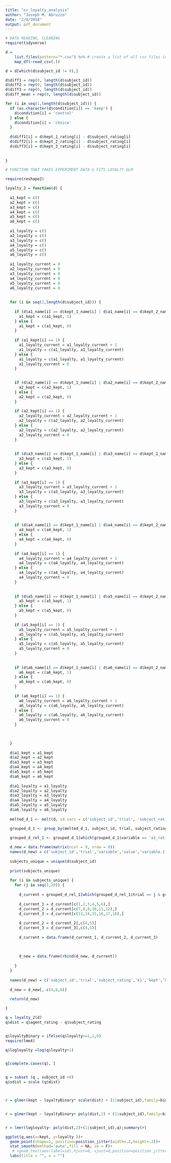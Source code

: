 ---
title: "nr_loyalty_analysis"
author: "Joseph M. Abruzzo"
date: "2/9/2018"
output: pdf_document
---

```{r, echo = FALSE, Include= F}
# DATA READING, CLEANING
require(tidyverse)

d =
    list.files(pattern="*.csv") %>% # create a list of all csv files in the folder  
    map_df(~read_csv(.))

d = d[which(d$subject_id != 0),]

d$diff1 = rep(0, length(d$subject_id))
d$diff2 = rep(0, length(d$subject_id))
d$diff3 = rep(0, length(d$subject_id))
d$diff_mean = rep(0, length(d$subject_id))

for (i in seq(1,length(d$subject_id))) {
  if (as.character(d$condition[i]) == 'keep') {
    d$condition[i] = 'control'
  } else {
    d$condition[i] = 'choice'
  }
  
  d$diff1[i] = d$kept_1_rating[i] - d$subject_rating[i]
  d$diff2[i] = d$kept_2_rating[i] - d$subject_rating[i]
  d$diff3[i] = d$kept_3_rating[i] - d$subject_rating[i]
  
  
}
```


```{r, echo = FALSE}
# FUNCTION THAT TAKES EXPERIMENT DATA & FITS LOYALTY GLM

require(reshape2)

loyalty_2 = function(d) {
  
  a1_kept = c()
  a2_kept = c()
  a3_kept = c()
  a4_kept = c()
  a5_kept = c()
  a6_kept = c()
  
  a1_loyalty = c()
  a2_loyalty = c()
  a3_loyalty = c()
  a4_loyalty = c()
  a5_loyalty = c()
  a6_loyalty = c()
  
  a1_loyalty_current = 0
  a2_loyalty_current = 0
  a3_loyalty_current = 0
  a4_loyalty_current = 0
  a5_loyalty_current = 0
  a6_loyalty_current = 0
  
  
  for (i in seq(1,length(d$subject_id))) {
    
    if (d$a1_name[i] == d$kept_1_name[i] | d$a1_name[i] == d$kept_2_name[i] | d$a1_name[i] == d$kept_3_name[i]) {
      a1_kept = c(a1_kept, 1)
    } else {
      a1_kept = c(a1_kept, 0)
    }
    
    if (a1_kept[i] == 1) {
      a1_loyalty_current = a1_loyalty_current + 1
      a1_loyalty = c(a1_loyalty, a1_loyalty_current)
    } else {
      a1_loyalty = c(a1_loyalty, a1_loyalty_current)
      a1_loyalty_current = 0
    }
    

    if (d$a2_name[i] == d$kept_1_name[i] | d$a2_name[i] == d$kept_2_name[i] | d$a2_name[i] == d$kept_3_name[i]) {
      a2_kept = c(a2_kept, 1)
    } else {
      a2_kept = c(a2_kept, 0)
    }
    
    if (a2_kept[i] == 1) {
      a2_loyalty_current = a2_loyalty_current + 1
      a2_loyalty = c(a2_loyalty, a2_loyalty_current)
    } else {
      a2_loyalty = c(a2_loyalty, a2_loyalty_current)
      a2_loyalty_current = 0
    }
    
    
    if (d$a3_name[i] == d$kept_1_name[i] | d$a3_name[i] == d$kept_2_name[i] | d$a3_name[i] == d$kept_3_name[i]) {
      a3_kept = c(a3_kept, 1)
    } else {
      a3_kept = c(a3_kept, 0)
    }
    
    if (a3_kept[i] == 1) {
      a3_loyalty_current = a3_loyalty_current + 1
      a3_loyalty = c(a3_loyalty, a3_loyalty_current)
    } else {
      a3_loyalty = c(a3_loyalty, a3_loyalty_current)
      a3_loyalty_current = 0
    }
    
    
    if (d$a4_name[i] == d$kept_1_name[i] | d$a4_name[i] == d$kept_2_name[i] | d$a4_name[i] == d$kept_3_name[i]) {
      a4_kept = c(a4_kept, 1)
    } else {
      a4_kept = c(a4_kept, 0)
    }
    
    if (a4_kept[i] == 1) {
      a4_loyalty_current = a4_loyalty_current + 1
      a4_loyalty = c(a4_loyalty, a4_loyalty_current)
    } else {
      a4_loyalty = c(a4_loyalty, a4_loyalty_current)
      a4_loyalty_current = 0
    }
    
    
    if (d$a5_name[i] == d$kept_1_name[i] | d$a5_name[i] == d$kept_2_name[i] | d$a5_name[i] == d$kept_3_name[i]) {
      a5_kept = c(a5_kept, 1)
    } else {
      a5_kept = c(a5_kept, 0)
    }
    
    if (a5_kept[i] == 1) {
      a5_loyalty_current = a5_loyalty_current + 1
      a5_loyalty = c(a5_loyalty, a5_loyalty_current)
    } else {
      a5_loyalty = c(a5_loyalty, a5_loyalty_current)
      a5_loyalty_current = 0
    }
    
    
    if (d$a6_name[i] == d$kept_1_name[i] | d$a6_name[i] == d$kept_2_name[i] | d$a6_name[i] == d$kept_3_name[i]) {
      a6_kept = c(a6_kept, 1)
    } else {
      a6_kept = c(a6_kept, 0)
    }
    
    if (a6_kept[i] == 1) {
      a6_loyalty_current = a6_loyalty_current + 1
      a6_loyalty = c(a6_loyalty, a6_loyalty_current)
    } else {
      a6_loyalty = c(a6_loyalty, a6_loyalty_current)
      a6_loyalty_current = 0
    }
    

    
  }
  
  d$a1_kept = a1_kept
  d$a2_kept = a2_kept
  d$a3_kept = a3_kept
  d$a4_kept = a4_kept
  d$a5_kept = a5_kept
  d$a6_kept = a6_kept
  
  d$a1_loyalty = a1_loyalty
  d$a2_loyalty = a2_loyalty
  d$a3_loyalty = a3_loyalty
  d$a4_loyalty = a4_loyalty
  d$a5_loyalty = a5_loyalty
  d$a6_loyalty = a6_loyalty
  
  melted_d_1 <- melt(d, id.vars = c('subject_id','trial', 'subject_rating'), measure.vars = c('a1_kept','a2_kept','a3_kept','a4_kept','a5_kept','a6_kept','a1_rating','a2_rating','a3_rating','a4_rating','a5_rating','a6_rating','a1_loyalty','a2_loyalty','a3_loyalty','a4_loyalty','a5_loyalty','a6_loyalty'))

  grouped_d_1 <- group_by(melted_d_1, subject_id, trial, subject_rating)

  grouped_d_rel_1 <- grouped_d_1[which(grouped_d_1$variable == 'a1_rating' | grouped_d_1$variable == 'a2_rating' | grouped_d_1$variable == 'a3_rating' | grouped_d_1$variable == 'a4_rating' | grouped_d_1$variable == 'a5_rating' | grouped_d_1$variable == 'a6_rating' | grouped_d_1$variable == 'a1_kept' | grouped_d_1$variable == 'a2_kept' | grouped_d_1$variable == 'a3_kept' | grouped_d_1$variable == 'a4_kept' | grouped_d_1$variable == 'a5_kept' | grouped_d_1$variable == 'a6_kept' | grouped_d_1$variable == 'a1_loyalty' | grouped_d_1$variable == 'a2_loyalty' | grouped_d_1$variable == 'a3_loyalty' | grouped_d_1$variable == 'a4_loyalty' | grouped_d_1$variable == 'a5_loyalty' | grouped_d_1$variable == 'a6_loyalty'),] 
  
  d_new = data.frame(matrix(ncol = 9, nrow = 0))
  names(d_new) = c('subject_id','trial','variable','value','variable.1','value.1','variable.2','value.2')
  
  subjects_unique = unique(d$subject_id)
  
  print(subjects_unique)
  
  for (i in subjects_unique) {
    for (j in seq(1,20)) {
      
      d_current = grouped_d_rel_1[which(grouped_d_rel_1$trial == j & grouped_d_rel_1$subject_id == i),]
      
      d_current_1 = d_current[c(1,2,3,4,5,6),]
      d_current_2 = d_current[c(7,8,9,10,11,12),]
      d_current_3 = d_current[c(13,14,15,16,17,18),]
      
      d_current_2 = d_current_2[,c(4,5)]
      d_current_3 = d_current_3[,c(4,5)]
      
      d_current = data.frame(d_current_1, d_current_2, d_current_3)
      
      
      
      d_new = data.frame(rbind(d_new, d_current))
      
    }
  }
  
  names(d_new) = c('subject_id','trial','subject_rating','k1','kept','k2','agent_rating','k3','loyalty')
  
  d_new = d_new[,-c(4,6,8)]
  
  return(d_new)

}

q = loyalty_2(d)
q$dist = q$agent_rating - q$subject_rating


q$loyaltyBinary = ifelse(q$loyalty>=1,1,0)
require(lme4)

q$logloyalty =log(q$loyalty+1)


q[complete.cases(q), ]


q = subset (q , subject_id >0)
q$sdist = scale (q$dist)



r = glmer(kept ~ loyaltyBinary* scale(dist) + (1|subject_id),family=binomial, data = q);summary(r)


r = glmer(kept ~ loyaltyBinary+ poly(dist,2) + (1|subject_id),family=binomial, data = q);summary(r)


r = lmer(logloyalty~ poly(dist,2)+(1|subject_id),q);summary(r)

ggplot(q,aes(x=kept, y=loyalty ))+
  geom_point(shape=1, position=position_jitter(width=.2,height=.2))+ 
  stat_smooth(method='auto',fill = NA, se = F)+
   # +geom_text(aes(label=id),hjust=0, vjust=0,position=position_jitter(width=.1,height=.1))
  labs(title = "", x = "")



```
